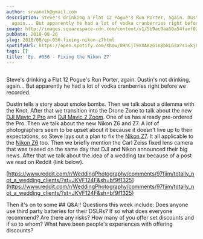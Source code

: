 ```yaml
---
author: srvanelk@gmail.com
description: Steve's drinking a Flat 12 Pogue's Run Porter, again. Dustin's not drinking,
  again... But apparently he had a lot of vodka cranberries right before we recorded.
image: http://images.squarespace-cdn.com/content/v1/5b9ac0aa50a54faef024c950/1547782374546-L7DIHK42U7644TCLKGZY/image-asset.jpeg/img.jpg/weddingphotohangover/embed/episodes/Ep--056---Fixing-the-Nikon-Z7-e23kcc
pubDate: 2018-08-26
slug: 2018/08/ep-056-fixing-nikon-z7html
spotifyUrl: https://open.spotify.com/show/09hCjT9XXAKzGin8bkLG3a?si=kjRZvQ1JTb6Ov3HVzSSlWA
tags: []
title: 'Ep. #056 - Fixing the Nikon Z7'
---
```


<figure>
  <img src="http://images.squarespace-cdn.com/content/v1/5b9ac0aa50a54faef024c950/1547782374546-L7DIHK42U7644TCLKGZY/image-asset.jpeg/img.jpg/weddingphotohangover/embed/episodes/Ep--056---Fixing-the-Nikon-Z7-e23kcc" alt="" />
</figure>

Steve's drinking a Flat 12 Pogue's Run Porter, again. Dustin's not drinking, again... But apparently he had a lot of vodka cranberries right before we recorded.

Dustin tells a story about smoke bombs. Then we talk about a dilemma with the Knot. After that we transition into the Drone Zone to talk about the new [DJI Mavic 2 Pro](https://www.amazon.com/gp/product/B07GDC5X74/ref=as_li_tl?ie=UTF8&camp=1789&creative=9325&creativeASIN=B07GDC5X74&linkCode=as2&tag=stevenvanelk-20&linkId=a5422f593dfedeff8f015e2853f03e80) and [DJI Mavic 2 Zoom](https://www.amazon.com/gp/product/B07GD9XY6J/ref=as_li_tl?ie=UTF8&camp=1789&creative=9325&creativeASIN=B07GD9XY6J&linkCode=as2&tag=stevenvanelk-20&linkId=dc28e168131d487e353bcee5b2b8ac6c). One of us has already pre-ordered the Pro. Then we talk about the new Nikon Z6 and Z7. A lot of photographers seem to be upset about it because it doesn't live up to their expectations, so Steve lays out a plan to fix the [Nikon Z7](https://www.amazon.com/gp/product/B07GQ3HVW1/ref=as_li_tl?ie=UTF8&camp=1789&creative=9325&creativeASIN=B07GQ3HVW1&linkCode=as2&tag=stevenvanelk-20&linkId=deb7922c4ec757e7299da7a37f4caaa5). It all applicable to the [Nikon Z6](https://www.amazon.com/gp/product/B07GPH7M5X/ref=as_li_tl?ie=UTF8&camp=1789&creative=9325&creativeASIN=B07GPH7M5X&linkCode=as2&tag=stevenvanelk-20&linkId=b63c2f5189399319218a41fabd500145) too. Then we briefly mention the Carl Zeiss fixed lens camera that was teased on the same day that DJI and Nikon announced their big news. After that we talk about the idea of a wedding tax because of a post we read on Reddit (link below).

[https://www.reddit.com/r/WeddingPhotography/comments/97fjim/totally_not_a_wedding_clients/?st=JKVF124F&sh=bf9f1325](https://www.reddit.com/r/WeddingPhotography/comments/97fjim/totally_not_a_wedding_clients/?st=JKVF124F&sh=bf9f1325)

Then it's on to some ## Q&A:! Questions this week include: Does anyone use third party batteries for their DSLRs? If so what does everyone recommend? Are there any risks? How many of you offer set discounts and if so to whom? What have been people's experiences with offering discounts?